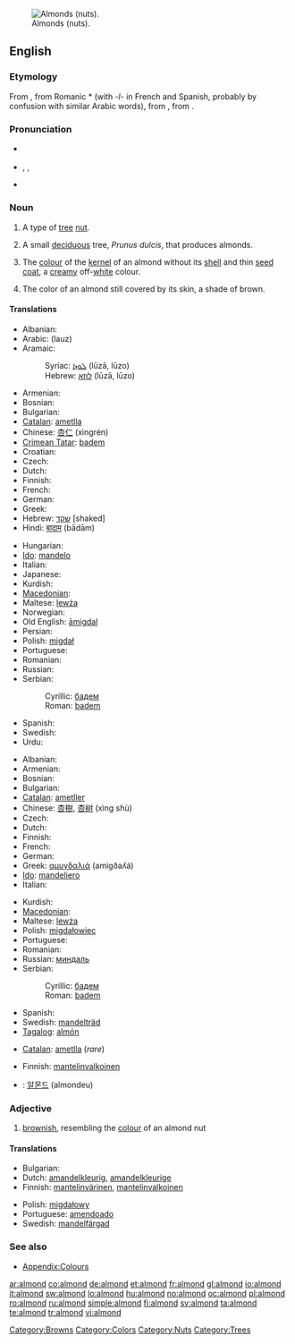 [[Image:Almonds.jpg|thumb|right|Almonds (nuts).]]
==English==

===Etymology===
From {{etyl|fro}} {{term|almande}}, from Romanic *{{term||amendla}} (with ''-l-'' in French and Spanish, probably by confusion with similar Arabic words), from {{etyl|la}} {{term|amygdala}}, from {{etyl|grc}} {{term|ἀμυγδάλη|sc=polytonic}}.

===Pronunciation===
* {{a|UK}} {{IPA|/ˈɑːmənd/}}
* {{a|US}} {{IPA|/ˈɑːlmənd/}}, {{IPA|/ˈɑːmənd/}}, {{IPA|/æmənd/}}
* {{audio|en-us-almond.ogg|Audio (US)}}

===Noun===
{{en-noun|s|-}}

# {{countable}} A type of [[tree]] [[nut]].
# {{countable}} A small [[deciduous]] tree, ''Prunus dulcis'', that produces almonds.
# {{uncountable}} The [[colour]] of the [[kernel]] of an almond without its [[shell]] and thin [[seed coat]], a [[creamy]] off-[[white]] colour.
#: {{colour panel|almond|FFEBCD}}<!--this is the hex tripled used for the X11 BlanchedAlmond color-->
# {{uncountable}} The color of an almond still covered by its skin, a shade of brown.
#: {{colour panel|almond|A67B5B}}

====Translations====
{{trans-top|nut}}
* Albanian: {{t+|sq|bajame|xs=Albanian}}
* Arabic: {{Arab|[[لوز]]}} (lauz) {{m}}
* Aramaic:
*: Syriac: [[ܠܘܙܐ]] (lūzā, lūzo) {{c}}
*: Hebrew: [[לוזא]] (lūzā, lūzo) {{c}}
* Armenian: {{t-|hy|նուշ|tr=nuš|sc=Armn|xs=Armenian}}
* Bosnian: {{t+|bs|badem|m}}
* Bulgarian: {{t|bg|бадем|sc=Cyrl}}
* [[Catalan]]: [[ametlla]]
* Chinese: [[杏仁]] (xìngrén)
* [[Crimean Tatar]]: [[badem#Crimean Tatar|badem]]
* Croatian: {{t+|hr|badem|m}}
* Czech: {{t-|cs|mandle|f}}
* Dutch: {{t+|nl|amandel|f}}
* Finnish: {{t+|fi|manteli}}
* French: {{t+|fr|amande|f}}
* German: {{t+|de|Mandel|f}}
* Greek: {{t+|el|αμύγδαλο|n|tr=amíðalo|sc=Grek}}
* Hebrew: [[שקד]] [shaked] {{m}}
* Hindi: [[बादाम]] (bādām)
{{trans-mid}}
* Hungarian: {{t+|hu|mandula}}
* [[Ido]]: [[mandelo]]
* Italian: {{t+|it|mandorla|f}}
* Japanese: {{t+|ja|アーモンド|tr=āmondo|sc=Jpan}}
* Kurdish: {{t-|ku|باده‌م|tr=badem|sc=ku-Arab}}
* [[Macedonian]]: {{t-|mk|бадем|m|tr=bádem|sc=Cyrl|xs=Macedonian}}
* Maltese: [[lewża]] {{f}}
* Norwegian: {{t-|no|mandel|m}}
* Old English: [[amigdal|āmigdal]]
* Persian: {{t+|fa|بادام|tr=bādām|sc=fa-Arab|xs=Persian}}
* Polish: [[migdał]] {{m}}
* Portuguese: {{t+|pt|amêndoa|f}}
* Romanian: {{t+|ro|migdală|f}}
* Russian: {{t+|ru|миндаль|m|sc=Cyrl}}
* Serbian:
*: Cyrillic: [[бадем#Serbian|бадем]] {{m}}
*: Roman: [[badem#Serbian|badem]] {{m}}
* Spanish: {{t+|es|almendra|f}}
* Swedish: {{t-|sv|mandel|c}}
* Urdu: {{t-|ur|بادام|tr=bādām|sc=ur-Arab|xs=Urdu}}
{{trans-bottom}}

{{trans-top|tree}}
* Albanian: {{t+|sq|bajame|xs=Albanian}}
* Armenian: {{t-|hy|նշենի|tr=nšeni|sc=Armn|xs=Armenian}}
* Bosnian: {{t+|bs|badem|m}}
* Bulgarian: {{t|bg|бадем|sc=Cyrl}}
* [[Catalan]]: [[ametller]] {{m}}
* Chinese: [[杏樹]], [[杏树]] (xìng shù)
* Czech: {{t-|cs|mandloň|f}}
* Dutch: {{t+|nl|amandelboom|m}}
* Finnish: {{t-|fi|mantelipuu}}
* French: {{t+|fr|amandier|m}}
* German: {{t-|de|Mandelbaum|m}}
* Greek: [[αμυγδαλιά]] (amigðaʎá) {{f}}
* [[Ido]]: [[mandeliero]]
* Italian: {{t-|it|mandorlo|m}}
{{trans-mid}}
* Kurdish: {{ku-Arab|[[داری چوالا]]}}
* [[Macedonian]]: {{t-|mk|бадем|m|tr=bádem|sc=Cyrl|xs=Macedonian}}
* Maltese: [[lewża]] {{f}}
* Polish: [[migdałowiec]] {{m}}
* Portuguese: {{t+|pt|amendoeira|f}}
* Romanian: {{t+|ro|migdal|m}}
* Russian: [[миндаль]] {{m}}
* Serbian:
*: Cyrillic: [[бадем#Serbian|бадем]] {{m}}
*: Roman: [[badem#Serbian|badem]] {{m}}
* Spanish: {{t+|es|almendro|m}}
* Swedish: [[mandelträd]] {{n}}
* [[Tagalog]]: [[almón]]
{{trans-bottom}}

{{trans-top|colour}}
* [[Catalan]]: [[ametlla]] (''rare'')
{{trans-mid}}
* Finnish: [[mantelinvalkoinen]]
{{trans-bottom}}

{{checktrans-top}}
<!--Remove this section once all of the translations below have been moved into the tables above.-->
* {{ttbc|Korean}}: [[알몬드]] (almondeu)
{{checktrans-bottom}}

===Adjective===
{{en-adj-more}}

# [[brownish]], resembling the [[colour]] of an almond nut

====Translations====
{{trans-top|resembling the colour of an almond nut}}
* Bulgarian: {{t|bg|бадемов|sc=Cyrl}}
* Dutch: [[amandelkleurig]], [[amandelkleurige]]
* Finnish: [[mantelinvärinen]], [[mantelinvalkoinen]]
{{trans-mid}}
* Polish: [[migdałowy]]
* Portuguese: [[amendoado]]
* Swedish: [[mandelfärgad]]
{{trans-bottom}}

===See also===
* [[Appendix:Colours]]

[[Category:Browns]]
[[Category:Colors]]
[[Category:Nuts]]
[[Category:Trees]]

[[ar:almond]]
[[co:almond]]
[[de:almond]]
[[et:almond]]
[[fr:almond]]
[[gl:almond]]
[[io:almond]]
[[it:almond]]
[[sw:almond]]
[[lo:almond]]
[[hu:almond]]
[[no:almond]]
[[oc:almond]]
[[pl:almond]]
[[ro:almond]]
[[ru:almond]]
[[simple:almond]]
[[fi:almond]]
[[sv:almond]]
[[ta:almond]]
[[te:almond]]
[[tr:almond]]
[[vi:almond]]